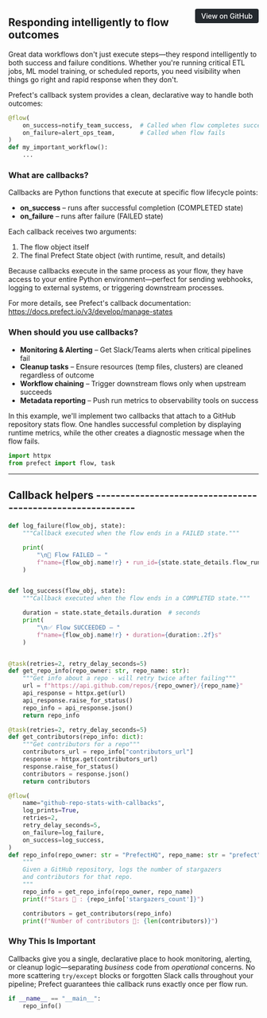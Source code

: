 <a href="https://github.com/griggz/prefect-examples-test/blob/main/02_sdk_concepts/03_on_fail_success.py" target="_blank" style="float: right; padding: 6px 12px; background-color: #24292e; color: #ffffff; border-radius: 4px; text-decoration: none; font-size: 0.875rem; font-weight: 500;">View on GitHub</a>


## Responding intelligently to flow outcomes

Great data workflows don't just execute steps—they respond intelligently to 
both success and failure conditions. Whether you're running critical ETL jobs,
ML model training, or scheduled reports, you need visibility when things go right
and rapid response when they don't.

Prefect's callback system provides a clean, declarative way to handle both outcomes:

```python
@flow(
    on_success=notify_team_success,  # Called when flow completes successfully
    on_failure=alert_ops_team,       # Called when flow fails
)
def my_important_workflow():
    ...
```

### What are callbacks?

Callbacks are Python functions that execute at specific flow lifecycle points:

* **on_success** – runs after successful completion (COMPLETED state)
* **on_failure** – runs after failure (FAILED state)

Each callback receives two arguments:
1. The flow object itself
2. The final Prefect State object (with runtime, result, and details)

Because callbacks execute in the same process as your flow, they have access to
your entire Python environment—perfect for sending webhooks, logging to external
systems, or triggering downstream processes.

For more details, see Prefect's callback documentation:
<https://docs.prefect.io/v3/develop/manage-states>

### When should you use callbacks?
* **Monitoring & Alerting** – Get Slack/Teams alerts when critical pipelines fail
* **Cleanup tasks** – Ensure resources (temp files, clusters) are cleaned regardless of outcome
* **Workflow chaining** – Trigger downstream flows only when upstream succeeds
* **Metadata reporting** – Push run metrics to observability tools on success

In this example, we'll implement two callbacks that attach to a GitHub repository 
stats flow. One handles successful completion by displaying runtime metrics, while
the other creates a diagnostic message when the flow fails.

```python
import httpx
from prefect import flow, task


```

---------------------------------------------------------------------------
Callback helpers -----------------------------------------------------------
---------------------------------------------------------------------------

```python
def log_failure(flow_obj, state):
    """Callback executed when the flow ends in a FAILED state."""

    print(
        "\n🚨 Flow FAILED – "
        f"name={flow_obj.name!r} • run_id={state.state_details.flow_run_id}"
    )


def log_success(flow_obj, state):
    """Callback executed when the flow ends in a COMPLETED state."""

    duration = state.state_details.duration  # seconds
    print(
        "\n✅ Flow SUCCEEDED – "
        f"name={flow_obj.name!r} • duration={duration:.2f}s"
    )


@task(retries=2, retry_delay_seconds=5)
def get_repo_info(repo_owner: str, repo_name: str):
    """Get info about a repo - will retry twice after failing"""
    url = f"https://api.github.com/repos/{repo_owner}/{repo_name}"
    api_response = httpx.get(url)
    api_response.raise_for_status()
    repo_info = api_response.json()
    return repo_info

@task(retries=2, retry_delay_seconds=5)
def get_contributors(repo_info: dict):
    """Get contributors for a repo"""
    contributors_url = repo_info["contributors_url"]
    response = httpx.get(contributors_url)
    response.raise_for_status()
    contributors = response.json()
    return contributors

@flow(
    name="github-repo-stats-with-callbacks",
    log_prints=True,
    retries=2,
    retry_delay_seconds=5,
    on_failure=log_failure,
    on_success=log_success,
)
def repo_info(repo_owner: str = "PrefectHQ", repo_name: str = "prefect"):
    """
    Given a GitHub repository, logs the number of stargazers
    and contributors for that repo.
    """
    repo_info = get_repo_info(repo_owner, repo_name)
    print(f"Stars 🌠 : {repo_info['stargazers_count']}")

    contributors = get_contributors(repo_info)
    print(f"Number of contributors 👷: {len(contributors)}")

```

### Why This Is Important
Callbacks give you a single, declarative place to hook monitoring, alerting,
or cleanup logic—separating *business* code from *operational* concerns.  No
more scattering `try/except` blocks or forgotten Slack calls throughout your
pipeline; Prefect guarantees thie callback runs exactly once per flow run.

```python
if __name__ == "__main__":
    repo_info()

```
